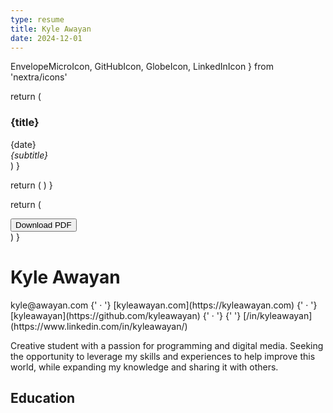 ```yaml
---
type: resume
title: Kyle Awayan
date: 2024-12-01
---
```


  EnvelopeMicroIcon,
  GitHubIcon,
  GlobeIcon,
  LinkedInIcon
} from 'nextra/icons'

  return (
    <div className="mb-1">
      <div className="flex flex-col md:flex-row md:items-end justify-between print:flex-row print:items-end">
        <h3>{title}</h3>
        <span>{date}</span>
      </div>
      <div>
        <em>{subtitle}</em>
      </div>
    </div>
  )
}

  return (
    <span className="inline-block print:align-bottom">
      <Icon className="w-4 h-4" />
    </span>
  )
}

  return (
    <div className="relative max-w-3xl">
      <a href="/Kyle%20Awayan%20Resume.pdf">
        <button className="absolute top-[-71px] right-0 px-7 py-1 bg-orange-500 text-white rounded-full hover:bg-orange-600 focus:outline-none print:hidden text-center leading-10">
          Download PDF
        </button>
      </a>
    </div>
  )
}

# Kyle Awayan

<DownloadResumeButton />

<div className="nx-not-prose">
  <span className="inline-flex items-center">
    <IconSpan icon={EnvelopeMicroIcon} /> kyle@awayan.com
  </span>
  {' · '}
  <span className="inline-flex items-center">
    <IconSpan icon={GlobeIcon} /> [kyleawayan.com](https://kyleawayan.com)
  </span>
  {' · '}
  <span className="inline-flex items-center">
    <IconSpan icon={GitHubIcon} /> [kyleawayan](https://github.com/kyleawayan)
  </span>
  {' · '}
  <span className="inline-flex items-center">
    <IconSpan icon={LinkedInIcon} />{' '}
    [/in/kyleawayan](https://www.linkedin.com/in/kyleawayan/)
  </span>
</div>

Creative student with a passion for programming and digital media. Seeking the
opportunity to leverage my skills and experiences to help improve this world,
while expanding my knowledge and sharing it with others.

## Education

<Title
  title="University of California, Merced"
  date="2020 - Graduating in 2024"
  subtitle="Major: BS Computer Science & Engineering"
/>

<Title title="Benicia High School" date="2016 - 2020" subtitle="Diploma" />

## Experience

<Title
  title="Undergraduate Student Researcher"
  date="February 2021 - Present"
  subtitle="Cobian-Iñiguez Fire Laboratory, University of California, Merced"
/>

- Creating image processing pipelines and tools to collect and analyze data from
  lab experiments
- Using tools such as OpenCV, scikit-image, Python, PyQt, and MATLAB

<Title
  title="Data Scientist/Front-end Engineer Intern/Contractor"
  date="June 2021 - August 2023"
  subtitle="Chan Zuckerberg Biohub San Francisco"
/>

- Creating tools for broad sharing of data from various research projects
- Includes creating web portals and interactive visualization tools using React,
  Dash, Python, AWS, deck.gl, Three.js
- Using data libraries such as NumPy, pandas, Zarr
- Assisting colleagues with coding questions

<Title
  title="Teacher Assistant For Digital Media Class"
  date="August 2019 - June 2020"
  subtitle="Benicia High School, Benicia, CA"
/>

- Helped students learn how to use camera gear and software (Adobe products)
- Provided feedback on their work

<Title
  title="Photographer and Videographer"
  date="March 2018 - November 2020"
  subtitle="Benicia, CA"
/>

- Captured special events (e.g.: quinceañeras, anniversaries, weddings)
- Invited photographer or videographer colleagues when needed
- Provided the team with guidelines on what to capture, and welcoming
  suggestions from them

## Awards

<Title
  title="Ganbare Scholarship"
  date="2020"
  subtitle="Benicia High School Panther Band"
/>

- The Ganbare (Japanese, meaning to persevere; to do one's best) Scholarship
  recognized the Senior who has shown the most involvement and dedication in the
  Benicia High School Panther Band-related activities, is the most willing to
  make sacrifices of free time for the betterment of the Band Program, and
  always does his/her best.

## Skills

<div className="nx-not-prose">

**Technologies:** Node.js, React, React Native, Google Cloud, Amazon Web
Services, Terraform, Docker, PostgreSQL, Neo4j, MongoDB, InfluxDB, Grafana,
Arduino, Qt, Adobe Suite, Figma, Ableton Live, grandMA3, Resolume,
TouchDesigner, Unreal Engine, Blender

**Coding Languages:** JavaScript, TypeScript, Python, C++, C, MATLAB, SQL,
LaTeX, Swift, R

**Other Interests:** Music Production, Graphic Design, DJ, VJ, Stage Lighting
Design, Music Theory, Skiing, Biking, Aviation, Traveling

</div>

## Publications

- Jonathan Liu, et al. **Kyle Awayan**, ”Concordance of MERFISH spatial
  transcriptomics with bulk and single-cell RNA sequencing”, Life Science
  Alliance, December 2022
- **The Tabula Microcebus Consortium**, ”Tabula Microcebus: A transcriptomic
  cell atlas of mouse lemur, an emerging primate model organism”, bioRxiv,
  August 2022
- Jeanette Cobian-Iñiguez, Amir Hessam Aminfar, Shusmita Saha, **Kyle Awayan**,
  et al., ”The Transition and Spread of a Chaparral Crown Fire: Insights from
  Laboratory Scale Wind Tunnel Experiments”, Journal of Combustion, July 2022
- **The Tabula Sapiens Consortium**, ”The Tabula Sapiens: A multiple-organ,
  single-cell transcriptomic atlas of humans”, Science, May 2022

## Selected Passion Projects

<Title
  title="BusyMap"
  date="2022"
  subtitle="Real-time monitoring of dorm study and lounge room occupancy."
/>

- Motivated by the challenge of locating vacant study/lounge rooms in college
  dorms
- Utilizes Raspberry Pi and Bluetooth for occupancy detection, records to
  PostgreSQL database
- Online interactive map created with React shows room occupancy in real-time
- Completed for the HackMerced VII Hackathon with three other team members, won
  "Best Hardware Hack"

<Title
  title="vintage-influxdb"
  date="2021"
  subtitle="Detailed time-series recording of personal Spotify listening data."
/>

- Curious to see my listening habits over time
- Created a Node.js application to periodically ping the Spotify Web API and
  record to a database
- Using InfluxDB and Grafana, complex queries can be made to analyze and
  visualize the data

<Title
  title="Zuzu"
  date="2021"
  subtitle="Created a face recognition system to recognize faces in music videos."
/>

- Had trouble learning and remembering names of band members
- Used the face_recognition Python library, powered by dlib and NVIDIA CUDA
- Used a sequential Keras model with TensorFlow for classification
- Used OpenCV to render overlays on the video of the face recognition results

<Title
  title="Gemini"
  date="2020"
  subtitle="A 'now playing' screen for Spotify."
/>

- Created a desktop app that shows a user's currently playing song
- Collaborated with a colleague, took advantage of Git, GitHub, and GitHub
  Actions
- Used Electron, JavaScript, and the Spotify Web API
- PKCE was implemented to authenticate with the Spotify API
- Has 130+ stars on GitHub

<Title
  title="Magic Mirror"
  date="2016"
  subtitle="A magical mirror that showed various information through the glass."
/>

- Constructed a frame that enclosed a two-way mirror and computer monitor
- Used an open-source Node.js based software for the interface
- Presented it at a local Maker Faire event
